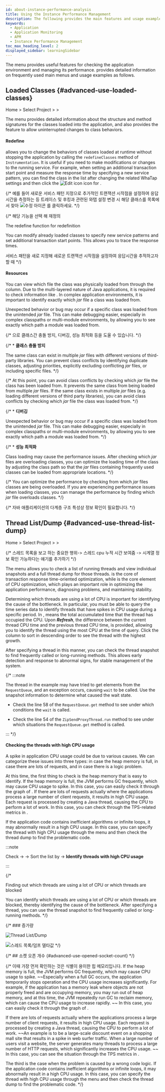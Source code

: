 ```yaml
---
id: about-instance-performance-analysis
title: Using the Instance Performance Management
description: The following provides the main features and usage examples of the Instance Performance Management menu among the application monitoring menus.
keywords:
  - Application
  - Application Monitoring
  - APM
  - Instance Performance Management
toc_max_heading_level: 2
displayed_sidebar: learningSidebar
---
```


The <Cmdname sid="side_agentsConfiguration" className="uitext" /> menu provides useful features for checking the application environment and managing its performance. <Cmdname sid="side_agentsConfiguration" className="uitext" /> provides detailed information on frequently used main menus and usage examples as follows.

## Loaded Classes {#advanced-use-loaded-classes}

Home &gt; Select Project &gt; <Cmdname sid="side_agentsConfiguration" className="uitext" /> &gt; <Cmdname sid="side_loadedClasses" className="uitext" />

The <Cmdname sid="side_loadedClasses" className="uitext" /> menu provides detailed information about the structure and method signatures for the classes loaded into the application, and also provides the <Cmdname sid="redefine" className="uitext" /> feature to allow uninterrupted changes to class behaviors.

#### Redefine

<Cmdname sid="redefine" className="uitext" /> allows you to change the behaviors of classes loaded at runtime without stopping the application by calling the `redefineClasses` method of `Instrumentation`. It is useful if you need to make modifications or changes to the running service. For example, when setting an additional transaction start point and measure the response time by specifying a new service pattern, you can find the class in the <Cmdname sid="side_loadedClasses" className="uitext" /> list after changing the related WhaTap settings and then click the ![Edit icon](/img/ico-edit.svg) icon for <Cmdname sid="redefine" className="uitext" />.

{/* 예를 들어 새로운 서비스 패턴 지정으로 추가적인 트랜잭션 시작점을 설정하여 응답 시간을 측정하는 등 트레이스 및 후킹과 관련된 와탭 설정 변경 시 해당 클래스를 목록에서 찾아 ![수정 아이콘](/img/ico-edit.svg) <Cmdname sid="redefine" className="uitext" />를 클릭하세요.  */}

<ImgLang img='best-p/about-instance-loaded-class1.png' desc='Loaded Classes redefine' />

{/* 해당 기능을 선택 해 재정의

The redefine function for redefinition

You can modify already loaded classes to specify new service patterns and set additional transaction start points. This allows you to trace the response times.

서비스 패턴을 새로 지정해 새로운 트랜잭션 시작점을 설정하여 응답시간을 추적하고자 할 때  */}

#### Resources

You can view which file the class was physically loaded from through the <Cmdname sid="resource" className="uitext" /> column. Due to the multi-layered nature of Java applications, it is required to check information like <Cmdname sid="resource" className="uitext" />. In complex application environments, it is important to identify exactly which *jar* file a class was loaded from.

Unexpected behavior or bug may occur if a specific class was loaded from the unintended *jar* file. This can make debugging easier, especially in complex classpaths or multi-module environments, by allowing you to see exactly which path a module was loaded from. 

{/* 으로 클래스간 충돌 방지, 디버깅, 성능 최적화 등을 도울 수 있습니다.  */}

{/* \* **클래스 충돌 방지** 

  The same class can exist in multiple *jar* files with different versions of third-party libraries. You can prevent class conflicts by identifying duplicate classes, adjusting priorities, explicitly excluding conflicting *jar* files, or including specific files.  */}

  {/* 
  At this point, you can avoid class conflicts by checking which *jar* file the class has been loaded from. It prevents the same class from being loaded from multiple *jar* files. 
  If the same class exists in multiple *jar* files (e.g. loading different versions of third party libraries), you can avoid class conflicts by checking which *jar* file the class was loaded from.  */}

{/* \* **디버깅** 

  Unexpected behavior or bug may occur if a specific class was loaded from the unintended *jar* file. This can make debugging easier, especially in complex classpaths or multi-module environments, by allowing you to see exactly which path a module was loaded from.   */}

{/* \* **성능 최적화** 

  Class loading may cause the performance issues. After checking which *jar* files are overloading classes, you can optimize the loading time of the class by adjusting the class path so that the *jar* files containing frequently used classes can be loaded from appropriate locations.  */}

  {/* 
  You can optimize the performance by checking from which *jar* files classes are being overloaded.
  If you are experiencing performance issues when loading classes, you can manage the performance by finding which *jar* file overloads classes.  */}

{/* 자바 애플리케이션의 다계층 구조 특성상 <Cmdname sid="resource" className="uitext" /> 정보 확인이 필요합니다.  */}

## Thread List/Dump {#advanced-use-thread-list-dump}

Home &gt; Select Project &gt; <Cmdname sid="side_agentsConfiguration" className="uitext" /> &gt; <Cmdname sid="side_threadList" className="uitext" />

{/* 스레드 목록을 보고 하는 중요한 행위-> 스레드 cpu 누적 시간 보여줌 -> 시계열 정보 확인 가능하다는 얘기를 추가하기 */}

The <Cmdname sid="side_threadList" className="uitext" /> menu allows you to check a list of running threads and view individual snapshots and a full thread dump for those threads. <Cmdname sid="hitmap" className="uitext" /> is the core of transaction response time-oriented optimization, while <Cmdname sid="side_threadList" className="uitext" /> is the core element of CPU optimization, which plays an important role in optimizing the application performance, diagnosing problems, and maintaining stability.

Determining which threads are using a lot of CPU is important for identifying the cause of the bottleneck. In particular, you must be able to query the time series data to identify threads that have spikes in CPU usage during a specific period. In <Cmdname sid="side_threadList" className="uitext" />, <Cmdname sid="thread_cpu_time" className="uitext" /> means the total accumulated time that the thread has occupied the CPU. Upon ***Refresh***, the difference between the current thread CPU time and the previous thread CPU time, <Cmdname sid="TTL08126" className="uitext" /> is provided, allowing you to identify the thread using the most CPU at the time of query. Click the <Cmdname sid="TTL08126" className="uitext" /> column to sort in descending order to see the thread with the highest growth. 

<ImgLang img='best-p/about-instance-thread-list-dump3.png' desc='Thread List/Dump delta value' />

After specifying a thread in this manner, you can check the thread snapshot to find frequently called or long-running methods. This allows early detection and response to abnormal signs, for stable management of the system.

<ImgLang img='best-p/about-instance-thread-list-dump4.png' desc='Thread List/Dump individual thread dumps' />

{/* :::note 

The thread in the example may have tried to get elements from the `RequestQueue`, and an exception occurs, causing `wait` to be called. Use the snapshot information to determine what caused the wait state.

- Check the line 58 of the `RequestQueue.get` method to see under which conditions the `wait` is called. 

- Check the line 54 of the `ZipSendProxyThread.run` method to see under which situations the `RequestQueue.get` method is called.

::: */}

#### Checking the threads with high CPU usage

A spike in application CPU usage could be due to various causes. We can categorize these issues into three types: in case the heap memory is full, in case there are lots of requests, and in case there is a logic problem.

At this time, the first thing to check is the heap memory that is easy to identify. If the heap memory is full, the JVM performs GC frequently, which may cause CPU usage to spike. In this case, you can easily check it through the <Cmdname sid="AA010" className="uitext" /> graph of <Cmdname sid="application_dashboard" className="uitext" />. If there are lots of requests actually where the applications process a large number of client requests, it results in high CPU usage. Each request is processed by creating a Java thread, causing the CPU to perform a lot of work. In this case, you can check through the TPS-related metrics in <Cmdname sid="application_dashboard" className="uitext" />.

If the application code contains inefficient algorithms or infinite loops, it may abnormally result in a high CPU usage. In this case, you can specify the thread with high CPU usage through the <Cmdname sid="side_threadList" className="uitext" /> menu and then check the thread dump to find the problematic code.

:::note 

Check <Cmdname sid="thread_cpu_time" className="uitext" /> → <Cmdname sid="refresh" className="uitext" /> → Sort the list by <Cmdname sid="TTL08126" className="uitext" /> → **Identify threads with high CPU usage**

:::

{/* 

Finding out which threads are using a lot of CPU or which threads are blocked 

You can identify which threads are using a lot of CPU or which threads are blocked, thereby identifying the cause of the bottleneck. After specifying a thread, you can use the thread snapshot to find frequently called or long-running methods. */}

{/* ### 증가량 

![Thread List/Dump](/img/best-p/about-instance-thread-list-dump1.png)

![스레드 목록/덤프 델타값](/img/best-p/about-instance-thread-list-dump2.png) */}

{/* ## 소켓 오픈 개수 {#advanced-use-opened-socket-count} */}

{/* 이때 가장 먼저 확인하는 것은 식별이 용이한 힙 메모리입니다. If the heap memory is full, the JVM performs GC frequently, which may cause CPU usage to spike. ~~Especially when a full GC occurs, the application temporarily stops operation and the CPU usage increases significantly. For example, if the application has a memory leak where objects are not properly freed and are occupying memory, you may run out of heap memory, and at this time, the JVM repeatedly run GC to reclaim memory, which can cause the CPU usage to increase rapidly. ~~ In this case, you can easily check it through the <Cmdname sid="AA010" className="uitext" /> graph of <Cmdname sid="application_dashboard" className="uitext" />. 

If there are lots of requests actually where the applications process a large number of client requests, it results in high CPU usage. Each request is processed by creating a Java thread, causing the CPU to perform a lot of work. ~~An example is to be a large-scale discount event on a shopping mall site that results in a spike in web surfer traffic. When a large number of users visit a website, the server generates many threads to process a large number of HTTP requests, which significantly increases the CPU usage. ~~ In this case, you can see the situation through the TPS metrics in <Cmdname sid="application_dashboard" className="uitext" />.

The third is the case when the problem is caused by a wrong code logic. If the application code contains inefficient algorithms or infinite loops, it may abnormally result in a high CPU usage. In this case, you can specify the thread with high CPU usage through the <Cmdname sid="side_threadList" className="uitext" /> menu and then check the thread dump to find the problematic code. */}
